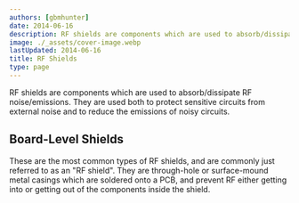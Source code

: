 ```yaml
---
authors: [gbmhunter]
date: 2014-06-16
description: RF shields are components which are used to absorb/dissipate RF noise/emissions. They are used both to protect sensitive circuits from external noise and to reduce the emissions of noisy circuits.
image: ./_assets/cover-image.webp
lastUpdated: 2014-06-16
title: RF Shields
type: page
---
```


<WarningIsNotes />

RF shields are components which are used to absorb/dissipate RF noise/emissions. They are used both to protect sensitive circuits from external noise and to reduce the emissions of noisy circuits.

## Board-Level Shields

These are the most common types of RF shields, and are commonly just referred to as an "RF shield". They are through-hole or surface-mound metal casings which are soldered onto a PCB, and prevent RF either getting into or getting out of the components inside the shield.
